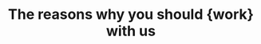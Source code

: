 ---
title: "The reasons why you should {work} with us"
experience: "15"
projects: "2k+"
team_member: "28"
awards: "10"
---